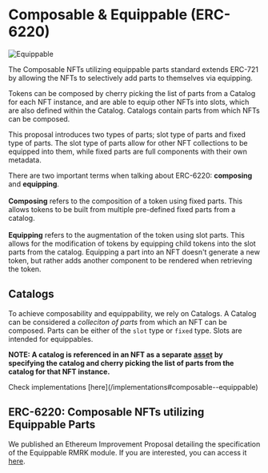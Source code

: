 
# Composable & Equippable (ERC-6220)

<Image src="/images/equippable.png" alt="Equippable" width={500} height={500} />


The Composable NFTs utilizing equippable parts standard extends ERC-721 by allowing the NFTs to selectively add parts to themselves via equipping.

Tokens can be composed by cherry picking the list of parts from a Catalog for each NFT instance, and are able to equip other NFTs into slots, which are also defined within the Catalog. Catalogs contain parts from which NFTs can be composed.

This proposal introduces two types of parts; slot type of parts and fixed type of parts. The slot type of parts allow for other NFT collections to be equipped into them, while fixed parts are full components with their own metadata.

There are two important terms when talking about ERC-6220: **composing** and **equipping**.\
\
**Composing** refers to the composition of a token using fixed parts. This allows tokens to be built from multiple pre-defined fixed parts from a catalog.\
\
**Equipping** refers to the augmentation of the token using slot parts. This allows for the modification of tokens by equipping child tokens into the slot parts from the catalog. Equipping a part into an NFT doesn't generate a new token, but rather adds another component to be rendered when retrieving the token.

## Catalogs

To achieve composability and equippability, we rely on Catalogs. A Catalog can be considered a _colleciton of parts_ from which an NFT can be composed. Parts can be either of the `slot` type or `fixed` type. Slots are intended for equippables.

**NOTE: A catalog is referenced in an NFT as a separate** [**asset**](multiasset.md) **by specifying the catalog and cherry picking the list of parts from the catalog for that NFT instance.**

<Callout type='info' emoji='⚙️'>
    Check implementations [here](/implementations#composable--equippable)
</Callout>

## ERC-6220: Composable NFTs utilizing Equippable Parts

We published an Ethereum Improvement Proposal detailing the specification of the Equippable RMRK module. If you are interested, you can access it [here](https://eips.ethereum.org/EIPS/eip-6220).

